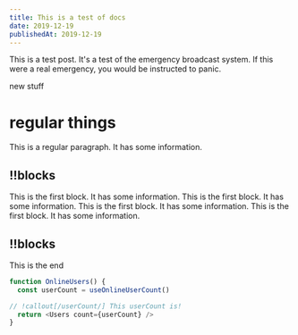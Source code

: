 ```yaml
---
title: This is a test of docs
date: 2019-12-19
publishedAt: 2019-12-19
---
```



This is a test post. It's a test of the emergency broadcast system. If this were a real emergency, you would be instructed to panic.

<Grid>

new stuff

# regular things

This is a regular paragraph. It has some information.

## !!blocks

This is the first block. It has some information.
This is the first block. It has some information.
This is the first block. It has some information.
This is the first block. It has some information.

## !!blocks

This is the end

</Grid>

```js
function OnlineUsers() {
  const userCount = useOnlineUserCount()

// !callout[/userCount/] This userCount is!
  return <Users count={userCount} />
}
```
